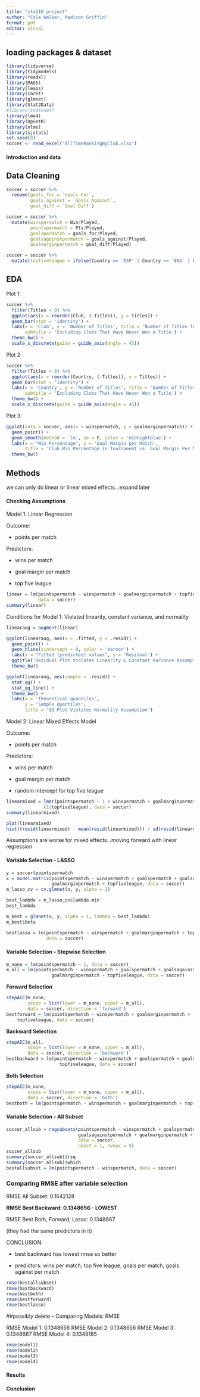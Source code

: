 ```yaml
---
title: "sta210 project"
author: "Cole Walker, Madison Griffin"
format: pdf
editor: visual
---
```


## loading packages & dataset
```r
library(tidyverse)
library(tidymodels)
library(readxl)
library(MASS)
library(leaps)
library(caret)
library(glmnet)
library(Stat2Data)
#library(statnnet)
library(lme4)
library(UpSetR)
library(nlme)
library(sjstats)
set.seed(8)
soccer <- read_excel("AllTimeRankingByClub.xlsx")
```

#### Introduction and data

## Data Cleaning
```r
soccer = soccer %>%
  rename(goals_for = `Goals For`,
         goals_against = `Goals Against`,
         goal_diff = `Goal Diff`)

soccer = soccer %>%
  mutate(winspermatch = Win/Played,
         pointspermatch = Pts/Played,
         goalspermatch = goals_for/Played,
         goalsagainstpermatch = goals_against/Played,
         goalmarginpermatch = goal_diff/Played)

soccer = soccer %>%
  mutate(topfiveleague = ifelse(Country == 'ESP' | Country == 'ENG' | Country == 'GER' | Country == 'ITA' | Country == 'FRA', "top five", "not top five"))
```

## EDA

Plot 1: 
```r
soccer %>%
  filter(Titles > 0) %>%
  ggplot(aes(x = reorder(Club, (-Titles)), y = Titles)) +
  geom_bar(stat = 'identity') +
  labs(x = 'Club', y = 'Number of Titles', title = 'Number of Titles for each Club',
       subtitle = 'Excluding Clubs That Have Never Won a Title') +
  theme_bw() +
  scale_x_discrete(guide = guide_axis(angle = 45))
```

Plot 2:
```r
soccer %>%
  filter(Titles > 0) %>%
  ggplot(aes(x = reorder(Country, (-Titles)), y = Titles)) +
  geom_bar(stat = 'identity') +
  labs(x = 'Country', y = 'Number of Titles', title = 'Number of Titles per Country',
       subtitle = 'Excluding Clubs That Have Never Won a Title') +
  theme_bw() +
  scale_x_discrete(guide = guide_axis(angle = 45))
```

Plot 3:
```r
ggplot(data = soccer, aes(x = winspermatch, y = goalmarginpermatch)) +
  geom_point() +
  geom_smooth(method = 'lm', se = F, color = 'midnightblue') +
  labs(x = "Win Percentage", y = 'Goal Margin per Match', 
       title = 'Club Win Percentage in Tournament vs. Goal Margin Per Match') +
  theme_bw()
```

## Methods

we can only do linear or linear mixed effects...expand later

#### Checking Assumptions
Model 1: Linear Regression

Outcome:

- points per match

Predictors:

- wins per match

- goal margin per match

- top five league

```r
linear = lm(pointspermatch ~ winspermatch + goalmarginpermatch + topfiveleague, 
            data = soccer)
summary(linear)
```

Conditions for Model 1:
Violated linearity, constant variance, and normality
```r
linearaug = augment(linear)

ggplot(linearaug, aes(x = .fitted, y = .resid)) +
  geom_point() +
  geom_hline(yintercept = 0, color = 'maroon') +
  labs(x = "Fitted (predicted) values", y = 'Residual') +
  ggtitle('Residual Plot Violates Linearity & Constant Variance Assumptions') +
  theme_bw()

ggplot(linearaug, aes(sample = .resid)) +
  stat_qq() +
  stat_qq_line() +
  theme_bw() +
  labs(x = 'Theoretical quantiles',
       y = 'Sample quantiles',
       title = 'QQ Plot Violates Normality Assumption')
```

Model 2: Linear Mixed Effects Model

Outcome:

- points per match

Predictors:

- wins per match

- goal margin per match

- random intercept for top five league


```r
linearmixed = lmer(pointspermatch ~ 1 + winspermatch + goalmarginpermatch +
              (1|topfiveleague), data = soccer)
summary(linearmixed)
```


```r
plot(linearmixed)
hist((resid(linearmixed) - mean(resid(linearmixed))) / sd(resid(linearmixed)), freq = FALSE); curve(dnorm, add = TRUE)
```


Assumptions are worse for mixed effects...moving forward with linear regression

#### Variable Selection - LASSO

```r
y = soccer$pointspermatch
x = model.matrix(pointspermatch ~ winspermatch + goalspermatch + goalsagainstpermatch +
                 goalmarginpermatch + topfiveleague, data = soccer)
m_lasso_cv = cv.glmnet(x, y, alpha = 1)

best_lambda = m_lasso_cv$lambda.min
best_lambda

m_best = glmnet(x, y, alpha = 1, lambda = best_lambda)
m_best$beta

bestlasso = lm(pointspermatch ~ winspermatch + goalmarginpermatch + topfiveleague,
               data = soccer)
```

#### Variable Selection - Stepwise Selection

```r
m_none = lm(pointspermatch ~ 1, data = soccer)
m_all = lm(pointspermatch ~ winspermatch + goalspermatch + goalsagainstpermatch +
                 goalmarginpermatch + topfiveleague, data = soccer)
```

**Forward Selection**

```r
stepAIC(m_none,
        scope = list(lower = m_none, upper = m_all),
        data = soccer, direction = 'forward')
bestforward = lm(pointspermatch ~ winspermatch + goalmarginpermatch + 
    topfiveleague, data = soccer)
```

**Backward Selection**

```r
stepAIC(m_all,
        scope = list(lower = m_none, upper = m_all),
        data = soccer, direction = 'backward')
bestbackward = lm(pointspermatch ~ winspermatch + goalspermatch + goalsagainstpermatch +
                    topfiveleague, data = soccer)
```

**Both Selection**

```r
stepAIC(m_none,
        scope = list(lower = m_none, upper = m_all),
        data = soccer, direction = 'both')
bestboth = lm(pointspermatch ~ winspermatch + goalmarginpermatch + topfiveleague, data = soccer)
```

#### Variable Selection - All Subset

```r
soccer_allsub = regsubsets(pointspermatch ~ winspermatch + goalspermatch + 
                           goalsagainstpermatch + goalmarginpermatch + topfiveleague,
                           data = soccer,
                           nbest = 1, nvmax = 5)
soccer_allsub 
summary(soccer_allsub)$rsq
summary(soccer_allsub)$which
bestallsubset = lm(pointspermatch ~ winspermatch, data = soccer)
```


### Comparing RMSE after variable selection

RMSE All Subset: 0.1642128

**RMSE Best Backward: 0.1348656 - LOWEST**

RMSE Best Both, Forward, Lasso: 0.1348667

(they had the same predictors in it)

CONCLUSION:

- best backward has lowest rmse so better

- predictors: wins per match, top five league, goals per match, goals against per match

```r
rmse(bestallsubset)
rmse(bestbackward)
rmse(bestboth)
rmse(bestforward)
rmse(bestlasso)
```


##possibly delete -- Comparing Models: RMSE

RMSE Model 1: 0.1348656
RMSE Model 2: 0.1348656
RMSE Model 3: 0.1348667
RMSE Model 4: 0.1349185

```r
rmse(model1)
rmse(model2)
rmse(model3)
rmse(model4)
```

#### Results

#### Conclusion






















